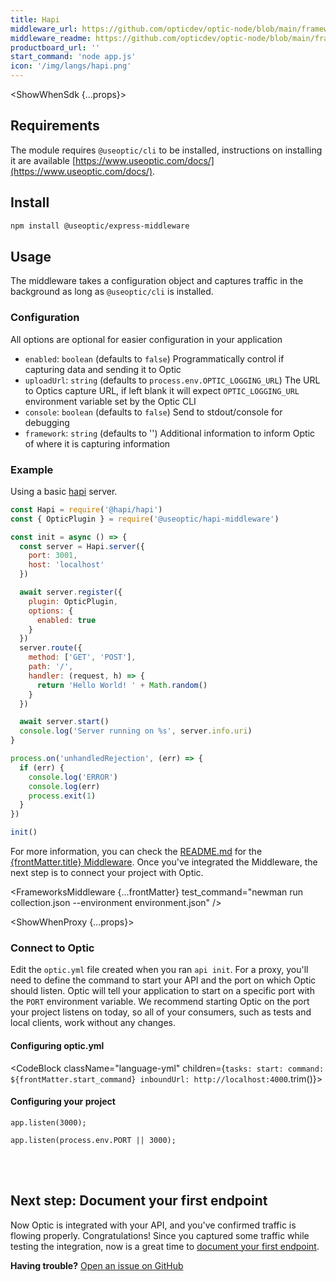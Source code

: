 ```yaml
---
title: Hapi
middleware_url: https://github.com/opticdev/optic-node/blob/main/frameworks/hapi
middleware_readme: https://github.com/opticdev/optic-node/blob/main/frameworks/hapi/README.md
productboard_url: ''
start_command: 'node app.js'
icon: '/img/langs/hapi.png'
---
```



<FrameworksPreflight />

<ShowWhenSdk {...props}>

<FrameworksMiddlewareDesc start_command={frontMatter.start_command} />

## Requirements

The module requires `@useoptic/cli` to be installed, instructions on installing it are available [https://www.useoptic.com/docs/](https://www.useoptic.com/docs/).

## Install

```sh
npm install @useoptic/express-middleware
```

## Usage

The middleware takes a configuration object and captures traffic in the background as long as `@useoptic/cli` is installed.

### Configuration

All options are optional for easier configuration in your application
- `enabled`: `boolean` (defaults to `false`) Programmatically control if capturing data and sending it to Optic
- `uploadUrl`: `string` (defaults to `process.env.OPTIC_LOGGING_URL`) The URL to Optics capture URL, if left blank it will expect `OPTIC_LOGGING_URL` environment variable set by the Optic CLI
- `console`: `boolean` (defaults to `false`) Send to stdout/console for debugging
 - `framework`: `string` (defaults to '') Additional information to inform Optic of where it is capturing information

### Example

Using a basic [hapi](https://hapi.dev/) server.

```js
const Hapi = require('@hapi/hapi')
const { OpticPlugin } = require('@useoptic/hapi-middleware')

const init = async () => {
  const server = Hapi.server({
    port: 3001,
    host: 'localhost'
  })

  await server.register({
    plugin: OpticPlugin,
    options: {
      enabled: true
    }
  })
  server.route({
    method: ['GET', 'POST'],
    path: '/',
    handler: (request, h) => {
      return 'Hello World! ' + Math.random()
    }
  })

  await server.start()
  console.log('Server running on %s', server.info.uri)
}

process.on('unhandledRejection', (err) => {
  if (err) {
    console.log('ERROR')
    console.log(err)
    process.exit(1)
  }
})

init()
```

<p>For more information, you can check the <a href={frontMatter.middleware_url}>README.md</a> for the <a href={frontMatter.middleware_url}>{frontMatter.title} Middleware</a>. Once you've integrated the Middleware, the next step is to connect your project with Optic.</p>

<FrameworksMiddleware {...frontMatter} test_command="newman run collection.json --environment environment.json" />

<FrameworksMiddlewareValidate />

</ShowWhenSdk>

<ShowWhenProxy {...props}>

<FrameworksProxyMode start_command="./foo" />

### Connect to Optic

Edit the `optic.yml` file created when you ran `api init`. For a proxy, you'll need to define the command to start your API and the port on which Optic should listen. Optic will tell your application to start on a specific port with the `PORT` environment variable. We recommend starting Optic on the port your project listens on today, so all of your consumers, such as tests and local clients, work without any changes.

#### Configuring optic.yml

<CodeBlock className="language-yml" children={`
tasks:
  start:
    command: ${frontMatter.start_command}
    inboundUrl: http://localhost:4000
`.trim()}>
</CodeBlock>

#### Configuring your project

```node title=Before
app.listen(3000);
```

```node title=After
app.listen(process.env.PORT || 3000);
```
<br />
<br />

<FrameworksProxyValidate />

<FrameworksProxyUseMiddleware framework={frontMatter.title} />

</ShowWhenProxy>

## Next step: Document your first endpoint

Now Optic is integrated with your API, and you've confirmed traffic is flowing properly. Congratulations! Since you captured some traffic while testing the integration, now is a great time to [document your first endpoint](/document/baseline).

**Having trouble?** [Open an issue on GitHub](https://github.com/opticdev/optic/issues/new)
